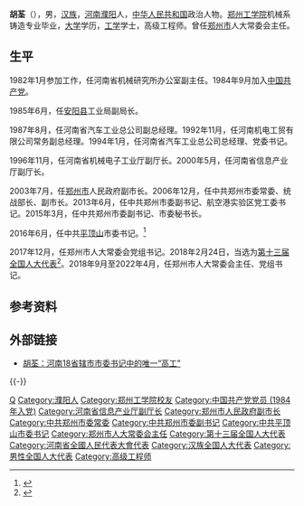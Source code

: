'''胡荃'''（{{bd|1958年|9月11日||catIdx=Hu胡}}），男，[[汉族|汉族]]，[[河南|河南]][[濮阳|濮阳]]人，[[中华人民共和国|中华人民共和国]]政治人物。[[郑州工学院|郑州工学院]]机械系铸造专业毕业，[[大学|大学]]学历，[[工学|工学]]学士，高级工程师。曾任[[郑州市|郑州市]]人大常委会主任。

== 生平 ==
1982年1月参加工作，任河南省机械研究所办公室副主任。1984年9月加入[[中国共产党|中国共产党]]。

1985年6月，任[[安阳县|安阳县]]工业局副局长。

1987年8月，任河南省汽车工业总公司副总经理。1992年11月，任河南机电工贸有限公司常务副总经理。1994年1月，任河南省汽车工业总公司总经理、党委书记。

1996年11月，任河南省机械电子工业厅副厅长。2000年5月，任河南省信息产业厅副厅长。

2003年7月，任[[郑州市|郑州市]]人民政府副市长。2006年12月，任中共郑州市委常委、统战部长、副市长。2013年6月，任中共郑州市委副书记、航空港实验区党工委书记。2015年3月，任中共郑州市委副书记、市委秘书长。

2016年6月，任中共[[平顶山|平顶山]]市委书记。<ref>{{cite web |url=http://news.163.com/16/0627/09/BQIC446E00014JB5.html |language= |title=胡荃任平顶山市委书记 郭瑞民不再担任(简历) |publisher=中国经济网 |date=2016-06-27 |accessdate= |archive-url=https://web.archive.org/web/20170305071530/http://news.163.com/16/0627/09/BQIC446E00014JB5.html |archive-date=2017-03-05 |dead-url=yes }}</ref>

2017年12月，任郑州市人大常委会党组书记。2018年2月24日，当选为[[第十三届全国人大代表|第十三届全国人大代表]]<ref>{{Cite web|title=（受权发布）中华人民共和国第十三届全国人民代表大会代表名单-中新网|url=http://www.chinanews.com/gn/2018/02-25/8453959.shtml|accessdate=2021-02-13|work=中新网|archive-date=2018-02-27|archive-url=https://web.archive.org/web/20180227031724/http://www.chinanews.com/gn/2018/02-25/8453959.shtml|dead-url=no}}</ref>。2018年9月至2022年4月，任郑州市人大常委会主任、党组书记。

== 参考资料 ==
{{reflist}}

== 外部链接 ==
* [http://henan.qq.com/a/20160626/028780.htm 胡荃：河南18省辖市市委书记中的唯一“高工”] {{Wayback|url=http://henan.qq.com/a/20160626/028780.htm |date=20170305010309 }}

{{Authority control}}
{{-}}
{{start box}}
{{s-ppo|cpc}}
{{s-before|[[郭瑞民|郭瑞民]]}}
{{s-title|[[中国共产党平顶山市委员会|中国共产党平顶山市委员会]]书记|2016年6月－2017年12月}}
{{s-after|[[周斌_(1962年)|周斌]]}}
{{s-par|prc-lpc}}
{{s-before|[[白红战|白红战]]}}
{{s-title|[[郑州市人民代表大会常务委员会|郑州市人民代表大会常务委员会]]主任|2018年9月－2022年4月}}
{{s-after|[[周富强|周富强]]}}
{{end box}}

{{DEFAULTSORT:Hu胡}}
[[Category:胡姓|Q]]
[[Category:濮阳人|Category:濮阳人]]
[[Category:郑州工学院校友|Category:郑州工学院校友]]
[[Category:中国共产党党员_(1984年入党)|Category:中国共产党党员 (1984年入党)]]
[[Category:河南省信息产业厅副厅长|Category:河南省信息产业厅副厅长]]
[[Category:郑州市人民政府副市长|Category:郑州市人民政府副市长]]
[[Category:中共郑州市委常委|Category:中共郑州市委常委]]
[[Category:中共郑州市委副书记|Category:中共郑州市委副书记]]
[[Category:中共平顶山市委书记|Category:中共平顶山市委书记]]
[[Category:郑州市人大常委会主任|Category:郑州市人大常委会主任]]
[[Category:第十三届全国人大代表|Category:第十三届全国人大代表]]
[[Category:河南省全國人民代表大會代表|Category:河南省全國人民代表大會代表]]
[[Category:汉族全国人大代表|Category:汉族全国人大代表]]
[[Category:男性全国人大代表|Category:男性全国人大代表]]
[[Category:高级工程师|Category:高级工程师]]